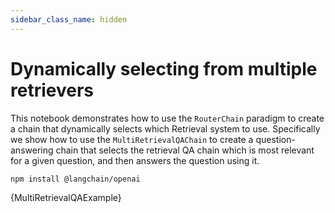 ```yaml
---
sidebar_class_name: hidden
---
```


# Dynamically selecting from multiple retrievers

This notebook demonstrates how to use the `RouterChain` paradigm to create a chain that dynamically selects which Retrieval system to use. Specifically we show how to use the `MultiRetrievalQAChain` to create a question-answering chain that selects the retrieval QA chain which is most relevant for a given question, and then answers the question using it.



<IntegrationInstallTooltip></IntegrationInstallTooltip>

```bash npm2yarn
npm install @langchain/openai
```

<CodeBlock language="typescript">{MultiRetrievalQAExample}</CodeBlock>
